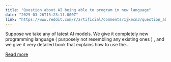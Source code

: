 ```yaml
---
title: "Question about AI being able to program in new language"
date: "2025-03-26T15:23:11.000Z"
link: "https://www.reddit.com/r/artificial/comments/1jkecn3/question_about_ai_being_able_to_program_in_new/"
---
```


Suppose we take any of latest AI models.
 We give it completely new programming language ( purposely not resembling any existing ones ) , and we give it very detailed book that explains how to use the...

[Read more](https://www.reddit.com/r/artificial/comments/1jkecn3/question_about_ai_being_able_to_program_in_new/)
